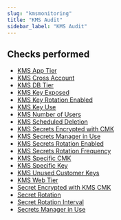 ```yaml
---
slug: "kmsmonitoring"
title: "KMS Audit"
sidebar_label: "KMS Audit"
---
```


## Checks performed

- [KMS App Tier](kmsmonitoring/rules/kms_app_tier)
- [KMS Cross Account](kmsmonitoring/rules/kms_cross_account)
- [KMS DB Tier](kmsmonitoring/rules/kms_db_tier)
- [KMS Key Exposed](kmsmonitoring/rules/kms_key_exposed)
- [KMS Key Rotation Enabled](kmsmonitoring/rules/kms_key_rotation_enabled)
- [KMS Key Use](kmsmonitoring/rules/kms_key_use)
- [KMS Number of Users](kmsmonitoring/rules/kms_num_of_users)
- [KMS Scheduled Deletion](kmsmonitoring/rules/kms_scheduled_deletion)
- [KMS Secrets Encrypted with CMK](kmsmonitoring/rules/kms_secrets_encrypted_with_cmk)
- [KMS Secrets Manager in Use](kmsmonitoring/rules/kms_secrets_manager_in_use)
- [KMS Secrets Rotation Enabled](kmsmonitoring/rules/kms_secrets_rotation_enabled)
- [KMS Secrets Rotation Frequency](kmsmonitoring/rules/kms_secrets_rotation_frequency)
- [KMS Specific CMK](kmsmonitoring/rules/kms_specific_cmk)
- [KMS Specific Key](kmsmonitoring/rules/kms_specific_key)
- [KMS Unused Customer Keys](kmsmonitoring/rules/kms_unused_customer_keys)
- [KMS Web Tier](kmsmonitoring/rules/kms_web_tier)
- [Secret Encrypted with KMS CMK](kmsmonitoring/rules/secret_encrypted_kms_cmk)
- [Secret Rotation](kmsmonitoring/rules/secret_rotation)
- [Secret Rotation Interval](kmsmonitoring/rules/secret_rotation_interval)
- [Secrets Manager in Use](kmsmonitoring/rules/secrets_manager_in_use)
